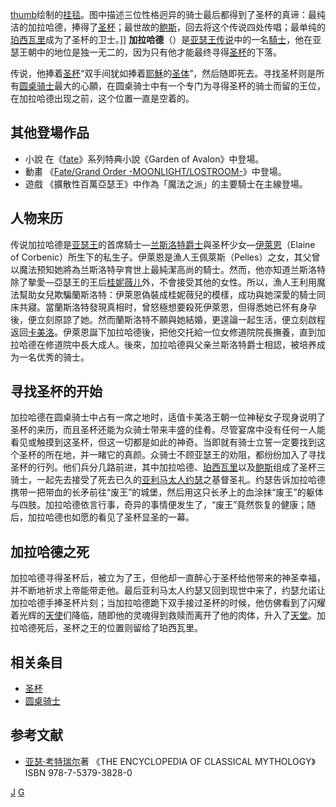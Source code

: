 {{refimprove|time=2016-11-08T06:54:09+00:00}}
[[file:Galahad_grail.jpg|thumb]]绘制的[[挂毯|挂毯]]。图中描述三位性格迥异的骑士最后都得到了圣杯的真谛：最纯洁的加拉哈德，捧得了[[圣杯|圣杯]]；最世故的[[鲍斯|鲍斯]]，回去将这个传说四处传唱；最单纯的[[珀西瓦里|珀西瓦里]]成为了圣杯的卫士。]]
'''加拉哈德'''（{{lang-en|Galahad}}）是[[亚瑟王传说|亚瑟王传说]]中的一名[[騎士|騎士]]，他在亚瑟王朝中的地位是独一无二的，因为只有他才能最终寻得[[圣杯|圣杯]]的下落。

传说，他捧着[[圣杯|圣杯]]“双手间犹如捧着[[耶穌|耶穌]]的[[圣体|圣体]]”，然后随即死去。寻找圣杯则是所有[[圆桌骑士|圆桌骑士]]最大的心願，在圆桌骑士中有一个专门为寻得圣杯的骑士而留的王位，在加拉哈德出现之前，这个位置一直是空着的。

==其他登場作品==
*小說 在《[[fate|fate]]》系列特典小說《Garden of Avalon》中登場。
*動畫 《[[Fate/Grand_Order_-MOONLIGHT/LOSTROOM-|Fate/Grand Order -MOONLIGHT/LOSTROOM-]]》中登場。
*遊戲 《擴散性百萬亞瑟王》中作為「魔法之派」的主要騎士在主線登場。

== 人物来历 ==
传说加拉哈德是[[亚瑟王|亚瑟王]]的首席騎士—[[兰斯洛特爵士|兰斯洛特爵士]]與圣杯少女—[[伊莱恩_(亚瑟王传说)|伊萊恩]]（Elaine of Corbenic）所生下的私生子。伊萊恩是漁人王佩萊斯（Pelles）之女，其父曾以魔法预知她將為兰斯洛特孕育世上最純潔高尚的騎士。然而，他亦知道兰斯洛特除了摰愛—亞瑟王的王后[[桂妮薇儿|桂妮薇儿]]外，不會接受其他的女性。所以，漁人王利用魔法幫助女兒欺騙蘭斯洛特：伊萊恩偽裝成桂妮薇兒的模樣，成功與她深愛的騎士同床共寢。當蘭斯洛特發現真相时，曾怒極想要殺死伊萊恩，但得悉她已怀有身孕後，便立刻原諒了她。然而蘭斯洛特不願與她結婚，更遑論一起生活，便立刻啟程返回[[卡美洛|卡美洛]]。伊萊恩誕下加拉哈德後，把他交托給一位女修道院院長撫養，直到加拉哈德在修道院中長大成人。後來，加拉哈德與父亲兰斯洛特爵士相認，被培养成为一名优秀的骑士。

== 寻找圣杯的开始 ==
加拉哈德在圆桌骑士中占有一席之地时，适值卡美洛王朝一位神秘女子现身说明了圣杯的来历，而且圣杯还能为众骑士带来丰盛的佳肴。尽管宴席中没有任何一人能看见或触摸到这圣杯，但这一切都是如此的神奇。当即就有骑士立誓一定要找到这个圣杯的所在地，并一睹它的真颜。众骑士不顾亚瑟王的劝阻，都纷纷加入了寻找圣杯的行列。他们兵分几路前进，其中加拉哈德、[[珀西瓦里|珀西瓦里]]以及[[鲍斯|鲍斯]]组成了圣杯三骑士，一起先去接受了死去已久的[[亚利马太的约瑟|亚利马太人约瑟]]之基督圣礼。约瑟告诉加拉哈德携带一把带血的长矛前往“废王”的城堡，然后用这只长矛上的血涂抹“废王”的躯体与四肢。加拉哈德依言行事，奇异的事情便发生了，“废王”竟然恢复的健康{{来源请求}}；随后，加拉哈德也如愿的看见了圣杯显圣的一幕。

== 加拉哈德之死 ==
加拉哈德寻得圣杯后，被立为了王，但他却一直醉心于圣杯给他带来的神圣幸福，并不断地祈求上帝能带走他。最后亚利马太人约瑟又回到现世中来了，约瑟允诺让加拉哈德手捧圣杯片刻；当加拉哈德跪下双手接过圣杯的时候，他仿佛看到了闪耀着光辉的[[天使|天使]]们降临，随即他的灵魂得到救赎而离开了他的肉体，升入了[[天堂|天堂]]。加拉哈德死后，圣杯之王的位置则留给了珀西瓦里。

== 相关条目 ==
*[[圣杯|圣杯]]
*[[圆桌骑士|圆桌骑士]]

== 参考文献 ==
*[[亚瑟·考特瑞尔|亚瑟·考特瑞尔]]著 《THE ENCYCLOPEDIA OF CLASSICAL MYTHOLOGY》 ISBN 978-7-5379-3828-0 

{{亞瑟王傳說}}

{{Authority control}}
[[Category:圆桌骑士|J]]
[[Category:神話傳說中的劍士|G]]